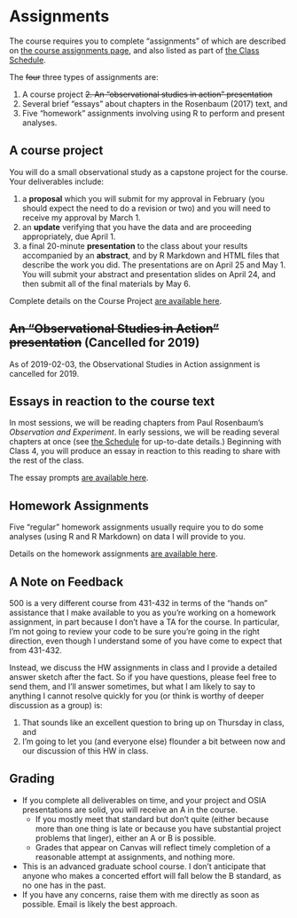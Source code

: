 # Assignments

The course requires you to complete "assignments" of which are described on [the course assignments page](https://github.com/THOMASELOVE/500-2018/tree/master/assignments), and also listed as part of [the Class Schedule](https://github.com/THOMASELOVE/500-2018/blob/master/SCHEDULE.md).

The ~~four~~ three types of assignments are:

1. A course project
~~2. An "observational studies in action" presentation~~
3. Several brief "essays" about chapters in the Rosenbaum (2017) text, and
4. Five "homework" assignments involving using R to perform and present analyses.

## A course project

You will do a small observational study as a capstone project for the course. Your deliverables include:

1. a **proposal** which you will submit for my approval in February (you should expect the need to do a revision or two) and you will need to receive my approval by March 1.
2. an **update** verifying that you have the data and are proceeding appropriately, due April 1.
3. a final 20-minute **presentation** to the class about your results accompanied by an **abstract**, and by R Markdown and HTML files that describe the work you did. The presentations are on April 25 and May 1. You will submit your abstract and presentation slides on April 24, and then submit all of the final materials by May 6.

Complete details on the Course Project [are available here](https://github.com/THOMASELOVE/2019-500/tree/master/projects).

## ~~An "Observational Studies in Action" presentation~~ (Cancelled for 2019)

As of 2019-02-03, the Observational Studies in Action assignment is cancelled for 2019.

## Essays in reaction to the course text

In most sessions, we will be reading chapters from Paul Rosenbaum's *Observation and Experiment*. In early sessions, we will be reading several chapters at once (see [the Schedule](https://github.com/THOMASELOVE/2019-500/blob/master/SCHEDULE.md) for up-to-date details.) Beginning with Class 4, you will produce an essay in reaction to this reading to share with the rest of the class. 

The essay prompts [are available here](https://github.com/THOMASELOVE/2019-500/blob/master/assignments/essayprompts.md).

## Homework Assignments

Five "regular" homework assignments usually require you to do some analyses (using R and R Markdown) on data I will provide to you. 

Details on the homework assignments [are available here](https://github.com/THOMASELOVE/2019-500/tree/master/assignments).

## A Note on Feedback

500 is a very different course from 431-432 in terms of the "hands on" assistance that I make available to you as you're working on a homework assignment, in part because I don't have a TA for the course. In particular, I'm not going to review your code to be sure you're going in the right direction, even though I understand some of you have come to expect that from 431-432.

Instead, we discuss the HW assignments in class and I provide a detailed answer sketch after the fact. So if you have questions, please feel free to send them, and I'll answer sometimes, but what I am likely to say to anything I cannot resolve quickly for you (or think is worthy of deeper discussion as a group) is: 

1. That sounds like an excellent question to bring up on Thursday in class, and 
2. I'm going to let you (and everyone else) flounder a bit between now and our discussion of this HW in class.

## Grading

- If you complete all deliverables on time, and your project and OSIA presentations are solid, you will receive an A in the course.
    - If you mostly meet that standard but don't quite (either because more than one thing is late or because you have substantial project problems that linger), either an A or B is possible.
    - Grades that appear on Canvas will reflect timely completion of a reasonable attempt at assignments, and nothing more.
- This is an advanced graduate school course. I don't anticipate that anyone who makes a concerted effort will fall below the B standard, as no one has in the past. 
- If you have any concerns, raise them with me directly as soon as possible. Email is likely the best approach.

